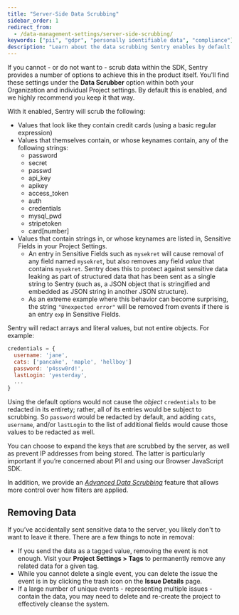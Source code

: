 ```yaml
---
title: "Server-Side Data Scrubbing"
sidebar_order: 1
redirect_from:
  - /data-management-settings/server-side-scrubbing/
keywords: ["pii", "gdpr", "personally identifiable data", "compliance"]
description: "Learn about the data scrubbing Sentry enables by default."
---
```


If you cannot - or do not want to - <PlatformLink to="/data-management/sensitive-data/">scrub data within the SDK</PlatformLink>, Sentry provides a number of options to achieve this in the product itself. You'll find these settings under the **Data Scrubber** option within both your Organization and individual Project settings. By default this is enabled, and we highly recommend you keep it that way.

With it enabled, Sentry will scrub the following:

- Values that look like they contain credit cards (using a basic regular expression)
- Values that themselves contain, or whose keynames contain, any of the following strings:
  - password
  - secret
  - passwd
  - api_key
  - apikey
  - access_token
  - auth
  - credentials
  - mysql_pwd
  - stripetoken
  - card[number]
- Values that contain strings in, or whose keynames are listed in, Sensitive Fields in your Project Settings.
  - An entry in Sensitive Fields such as `mysekret` will cause removal of any field named `mysekret`, but also removes any field _value_ that contains `mysekret`. Sentry does this to protect against sensitive data leaking as part of structured data that has been sent as a single string to Sentry (such as, a JSON object that is stringified and embedded as JSON string in another JSON structure).
  - As an extreme example where this behavior can become surprising, the string `"Unexpected error"` will be removed from events if there is an entry `exp` in Sensitive Fields.

Sentry will redact arrays and literal values, but not entire objects. For example:

```javascript
credentials = {
  username: 'jane',
  cats: ['pancake', 'maple', 'hellboy']
  password: 'p4ssw0rd!',
  lastLogin: 'yesterday',
  ...
}
```

Using the default options would not cause the _object_ `credentials` to be redacted in its entirety; rather, all of its entries would be subject to scrubbing. So `password` would be redacted by default, and adding `cats`, `username`, and/or `lastLogin` to the list of additional fields would cause those values to be redacted as well.

<Note>

You can choose to expand the keys that are scrubbed by the server, as well as prevent IP addresses from being stored. The latter is particularly important if you’re concerned about PII and using our Browser JavaScript SDK.

</Note>

In addition, we provide an [_Advanced Data Scrubbing_](/product/data-management-settings/scrubbing/advanced-datascrubbing/) feature that allows more control over how filters are applied.

## Removing Data

If you’ve accidentally sent sensitive data to the server, you likely don't to want to leave it there. There are a few things to note in removal:

- If you send the data as a tagged value, removing the event is not enough. Visit your **Project Settings > Tags** to permanently remove any related data for a given tag.
- While you cannot delete a single event, you can delete the issue the event is in by clicking the trash icon on the **Issue Details** page.
- If a large number of unique events - representing multiple issues - contain the data, you may need to delete and re-create the project to effectively cleanse the system.

